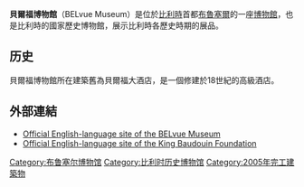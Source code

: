 {{Unreferenced|time=2019-01-11T17:44:25+00:00}}
{{Infobox museum
| name             = 貝爾福博物館<br>BELvue Museum
| native_name      = 
| native_name_lang = 
| image            = Musée BELvue.JPG
| imagesize        = 200
| caption          = 贝尔福酒店，博物馆所在位置
| alt              = 
| map_type         = Belgium Brussels
| map_caption      = 在布鲁塞尔的位置
| map_alt          = 
| map_size         =
| latitude         = 50.84265
| longitude        = 4.3607
| coordinates_type = 
| coordinates_region = 
| coordinates_display = 
| coordinates_format = 
| coordinates      = 
| established      = 
| dissolved        = 
| location         =  Place des Palais 7,<br/>B-1000 [[布鲁塞尔|布鲁塞尔]]
| type             =历史博物馆
| collection       = 
| visitors         = 
| director         = 
| president        = 
| curator          = 
| owner            = Fonds BELvue
| publictransit    = 
| car_park         = 
| network          = 
| website          = {{URL|belvue.be}}
}}
'''貝爾福博物館'''（BELvue Museum）是位於[[比利時|比利時]]首都[[布魯塞爾|布魯塞爾]]的一座[[博物館|博物館]]，也是比利時的國家歷史博物館，展示比利時各歷史時期的展品。

==历史==
貝爾福博物館所在建築舊為貝爾福大酒店，是一個修建於18世紀的高級酒店。

==外部連結==
* [https://web.archive.org/web/20090919110523/http://www.belvue.be/home.php?la=en Official English-language site of the BELvue Museum]
* [http://www.kbs-frb.be/index.aspx?LangType=1033 Official English-language site of the King Baudouin Foundation]{{Wayback|url=http://www.kbs-frb.be/index.aspx?LangType=1033 |date=20080701042815 }}
{{Coord|50.84265|N|4.3607|E|region:BE_type:landmark|display=title}}

[[Category:布鲁塞尔博物馆|Category:布鲁塞尔博物馆]]
[[Category:比利时历史博物馆|Category:比利时历史博物馆]]
[[Category:2005年完工建築物|Category:2005年完工建築物]]